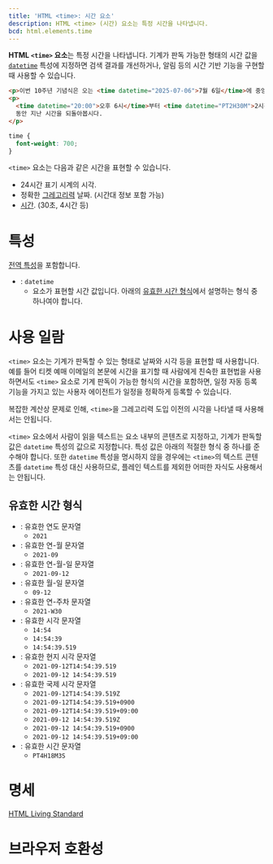 ```yaml
---
title: 'HTML <time>: 시간 요소'
description: HTML <time> (시간) 요소는 특정 시간을 나타냅니다.
bcd: html.elements.time
---
```


**HTML `<time>` 요소**는 특정 시간을 나타냅니다. 기계가 판독 가능한 형태의 시간 값을 [`datetime`](#term-datetime) 특성에 지정하면 검색 결과를 개선하거나, 알림 등의 시간 기반 기능을 구현할 때 사용할 수 있습니다.

<HTMLDemo height={100}>

```html
<p>이번 10주년 기념식은 오는 <time datetime="2025-07-06">7월 6일</time>에 중앙회관에서 열립니다.</p>
<p>
  <time datetime="20:00">오후 6시</time>부터 <time datetime="PT2H30M">2시간 30분</time>
  동안 지난 시간을 되돌아봅시다.
</p>
```

```css
time {
  font-weight: 700;
}
```

</HTMLDemo>

`<time>` 요소는 다음과 같은 시간을 표현할 수 있습니다.

- 24시간 표기 시계의 시각.
- 정확한 [그레고리력](https://ko.wikipedia.org/wiki/%EA%B7%B8%EB%A0%88%EA%B3%A0%EB%A6%AC%EB%A0%A5) 날짜. (시간대 정보 포함 가능)
- [시간](https://www.w3.org/TR/2014/REC-html5-20141028/infrastructure.html#valid-duration-string). (30초, 4시간 등)

# 특성

[전역 특성](/docs/Web/HTML/Global_attributes)을 포함합니다.

- : `datetime`
  - 요소가 표현할 시간 값입니다. 아래의 [유효한 시간 형식](#유효한-시간-형식)에서 설명하는 형식 중 하나여야 합니다.

# 사용 일람

`<time>` 요소는 기계가 판독할 수 있는 형태로 날짜와 시각 등을 표현할 때 사용합니다. 예를 들어 티켓 예매 이메일의 본문에 시간을 표기할 때 사람에게 친숙한 표현법을 사용하면서도 `<time>` 요소로 기계 판독이 가능한 형식의 시간을 포함하면, 일정 자동 등록 기능을 가지고 있는 사용자 에이전트가 일정을 정확하게 등록할 수 있습니다.

복잡한 계산상 문제로 인해, `<time>`을 그레고리력 도입 이전의 시각을 나타낼 때 사용해서는 안됩니다.

`<time>` 요소에서 사람이 읽을 텍스트는 요소 내부의 콘텐츠로 지정하고, 기계가 판독할 값은 `datetime` 특성의 값으로 지정합니다. 특성 값은 아래의 적절한 형식 중 하나를 준수해야 합니다. 또한 `datetime` 특성을 명시하지 않을 경우에는 `<time>`의 텍스트 콘텐츠를 `datetime` 특성 대신 사용하므로, 플레인 텍스트를 제외한 어떠한 자식도 사용해서는 안됩니다.

## 유효한 시간 형식

- : 유효한 연도 문자열
  - `2021`
- : 유효한 연-월 문자열
  - `2021-09`
- : 유효한 연-월-일 문자열
  - `2021-09-12`
- : 유효한 월-일 문자열
  - `09-12`
- : 유효한 연-주차 문자열
  - `2021-W30`
- : 유효한 시각 문자열
  - `14:54`
  - `14:54:39`
  - `14:54:39.519`
- : 유효한 현지 시각 문자열
  - `2021-09-12T14:54:39.519`
  - `2021-09-12 14:54:39.519`
- : 유효한 국제 시각 문자열
  - `2021-09-12T14:54:39.519Z`
  - `2021-09-12T14:54:39.519+0900`
  - `2021-09-12T14:54:39.519+09:00`
  - `2021-09-12 14:54:39.519Z`
  - `2021-09-12 14:54:39.519+0900`
  - `2021-09-12 14:54:39.519+09:00`
- : 유효한 시간 문자열
  - `PT4H18M3S`

# 명세

[HTML Living Standard](https://html.spec.whatwg.org/multipage/text-level-semantics.html#the-time-element)

# 브라우저 호환성

<BrowserCompat data={props.bcd} />

